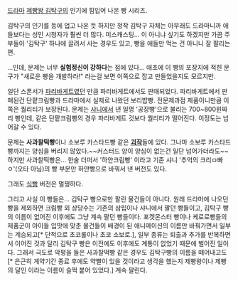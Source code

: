 [[드라마]] [[제빵왕 김탁구]]의 인기에 힘입어 나온 빵 시리즈.

김탁구의 인기를 등에 업고 나온 듯 하지만 정작 김탁구 자체는 아무래도 드라마니까 애들보다는 성인 시청자가 훨씬 더 많다. 미스캐스팅... 이 아니냐 싶기도 하겠지만 가끔 주부들이 '김탁구' 하나에 끌려서 사는 경우도 있고, 빵을 애들만 먹는 건 아니니 잘 팔리는 편.

...인데, 문제는 너무 '''실험정신이 강하다'''는 점에 있다... 애초에 이 빵의 포장지에 적힌 문구가 "새로운 빵을 개발하라!" 라는걸 보면 이쪽으로 잡고 만들었을지도 모르지만.

일단 스폰서가 [[파리바게트]]였던 만큼 파리바게트에서도 판매되었다. 파리바게트에서 판매된건 단팥크림빵과 드라마에서 실제로 나왔던 보리밥빵. 전문제과점 제품이니만큼 이쪽은 퀄리티가 보장된다. 문제는 [[샤니]]에서 낸 일명 '공장빵'으로 불리는 700~800원짜리 빵인데, 같은 단팥크림빵의 경우 파리바게트 것보다 퀄리티가 떨어진다. 이정도는 넘어갈 수 있다.

문제는 '''사과찰떡빵'''이나 소보루 카스타드빵 같은 '''[[괴작]]'''들에 있다. 그나마 소보루 카스타드빵까지는 양심을 버리지 않았다.~~커스터드 양이 양심이 없는건 일단 넘어가더라도~~ 하지만 사과찰떡빵은... 한술 더떠서 '하얀크림빵' 이라고 기존 샤니 '추억의 크리ㅁ빠ㅇ'(오타 아님)의 빵 부분만 하얀빵으로 바꿔서 낸 버전도 있다.

그래도 [[식빵]] 버전은 멀쩡하다.

그리고 사실 이 빵들은... 김탁구 빵으로만 팔린 물건들이 아니다. 원래 드라마에 나오던 빵을 제외하면 크림빵 외 상당수는 기존의 삼립이나 샤니에서 팔던 빵들이고, 김탁구 빵의 이름이 없어진 이후에도 그냥 계속 팔던 빵들이다. 포켓몬스터 빵이나 케로로빵들의 제품군이 아이들 입맛에 맞춘 물건들이 배경이 된 애니메이션의 이름만 바꿔가면서 일부는 계승되고[* 단적으로 초코롤이나 초코 소보로.], 일부 종류는 퇴출과 추가를 반복하면서 이어진 것과 달리 김탁구 빵은 이전에도 이후에도 계통이 없었기 때문에 벌어진 일이다. 그래서 극도로 악평을 들은 사과찰떡빵 같은 경우도 김탁구빵의 이름을 떼어내고도[* 은근히 계약기간 종료 후에도 약빨이 있을 것이라고 생각을 했는지 제빵왕이나 제빵의 달인 이라는 이름이 슬쩍 붙어 있었다.] 계속 팔린다.
